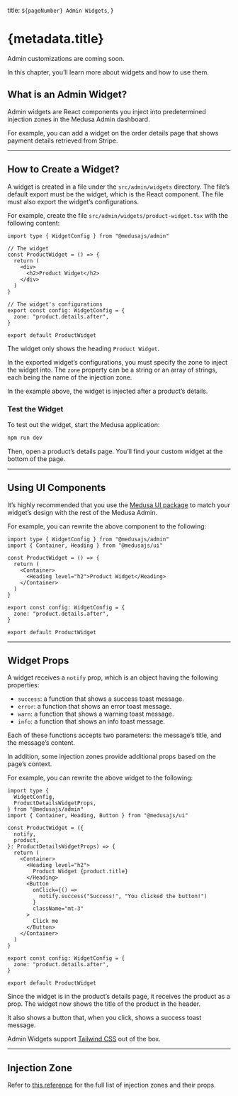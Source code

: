 
  title: `${pageNumber} Admin Widgets`,
}

# {metadata.title}

<Note type="soon">

Admin customizations are coming soon.

</Note>

In this chapter, you’ll learn more about widgets and how to use them.

## What is an Admin Widget?

Admin widgets are React components you inject into predetermined injection zones in the Medusa Admin dashboard.

For example, you can add a widget on the order details page that shows payment details retrieved from Stripe.

---

## How to Create a Widget?

A widget is created in a file under the `src/admin/widgets` directory. The file’s default export must be the widget, which is the React component. The file must also export the widget’s configurations.

For example, create the file `src/admin/widgets/product-widget.tsx` with the following content:

```tsx title="src/admin/widgets/product-widget.tsx" highlights={[["4", "ProductWidget", "The React component of the product widget."], ["14", "", "The zone to inject the widget to."]]}
import type { WidgetConfig } from "@medusajs/admin"

// The widget
const ProductWidget = () => {
  return (
    <div>
      <h2>Product Widget</h2>
    </div>
  )
}

// The widget's configurations
export const config: WidgetConfig = {
  zone: "product.details.after",
}

export default ProductWidget
```

The widget only shows the heading `Product Widget`.

In the exported widget’s configurations, you must specify the zone to inject the widget into. The `zone` property can be a string or an array of strings, each being the name of the injection zone.

In the example above, the widget is injected after a product’s details.

### Test the Widget

To test out the widget, start the Medusa application:

```bash npm2yarn
npm run dev
```

Then, open a product’s details page. You’ll find your custom widget at the bottom of the page.

---

## Using UI Components

It’s highly recommended that you use the [Medusa UI package](https://docs.medusajs.com/ui) to match your widget’s design with the rest of the Medusa Admin.

For example, you can rewrite the above component to the following:

```tsx title="src/admin/widgets/product-widget.tsx"
import type { WidgetConfig } from "@medusajs/admin"
import { Container, Heading } from "@medusajs/ui"

const ProductWidget = () => {
  return (
    <Container>
      <Heading level="h2">Product Widget</Heading>
    </Container>
  )
}

export const config: WidgetConfig = {
  zone: "product.details.after",
}

export default ProductWidget
```

---

## Widget Props

A widget receives a `notify` prop, which is an object having the following properties:

- `success`: a function that shows a success toast message.
- `error`: a function that shows an error toast message.
- `warn`: a function that shows a warning toast message.
- `info`: a function that shows an info toast message.

Each of these functions accepts two parameters: the message’s title, and the message’s content.

In addition, some injection zones provide additional props based on the page’s context.

For example, you can rewrite the above widget to the following:

```tsx title="src/admin/widgets/product-widget.tsx" highlights={[["14", "product.title", "Show the product's title."], ["18", "success", "Show a success toast message on the click of a button."]]}
import type {
  WidgetConfig,
  ProductDetailsWidgetProps,
} from "@medusajs/admin"
import { Container, Heading, Button } from "@medusajs/ui"

const ProductWidget = ({
  notify,
  product,
}: ProductDetailsWidgetProps) => {
  return (
    <Container>
      <Heading level="h2">
        Product Widget {product.title}
      </Heading>
      <Button
        onClick={() =>
          notify.success("Success!", "You clicked the button!")
        }
        className="mt-3"
      >
        Click me
      </Button>
    </Container>
  )
}

export const config: WidgetConfig = {
  zone: "product.details.after",
}

export default ProductWidget
```

Since the widget is in the product’s details page, it receives the product as a prop. The widget now shows the title of the product in the header.

It also shows a button that, when you click, shows a success toast message.

<Note title="Tip">

Admin Widgets support [Tailwind CSS](https://tailwindcss.com/) out of the box.

</Note>

---

## Injection Zone

Refer to [this reference](!resources!/admin-widget-injection-zones) for the full list of injection zones and their props.
